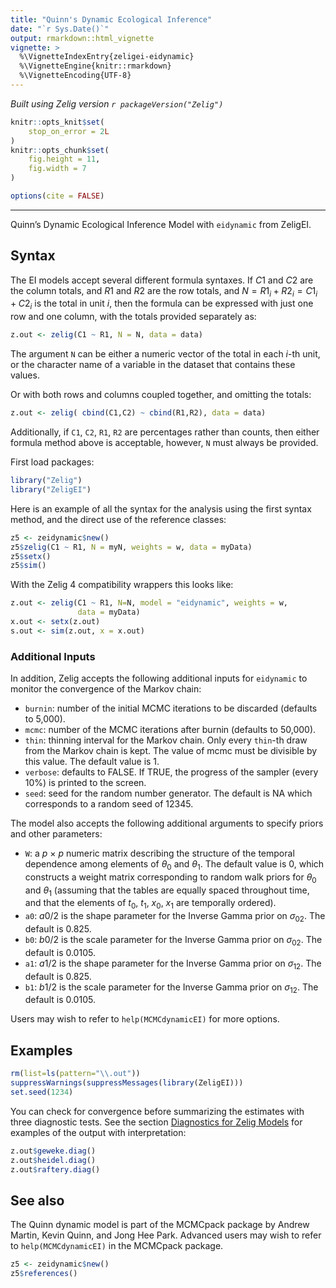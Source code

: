 ```yaml
---
title: "Quinn's Dynamic Ecological Inference"
date: "`r Sys.Date()`"
output: rmarkdown::html_vignette
vignette: >
  %\VignetteIndexEntry{zeligei-eidynamic}
  %\VignetteEngine{knitr::rmarkdown}
  %\VignetteEncoding{UTF-8}
---
```


*Built using Zelig version `r packageVersion("Zelig")`*

```r
knitr::opts_knit$set(
    stop_on_error = 2L
)
knitr::opts_chunk$set(
    fig.height = 11,
    fig.width = 7
)

options(cite = FALSE)
```
---



Quinn's Dynamic Ecological Inference Model with `eidynamic` from ZeligEI.

Syntax
------

The EI models accept several different formula syntaxes. If $C1$ and $C2$ are the column totals, and $R1$ and $R2$ are the row totals, and $N=R1_i + R2_i = C1_i + C2_i$ is the total in unit $i$, then the formula can be expressed with just one row and one column, with the totals provided separately as:

```r
z.out <- zelig(C1 ~ R1, N = N, data = data)
```

The argument `N` can be either a numeric vector of the total in each *i*-th unit, or the character name of a variable in the dataset that contains these values.

Or with both rows and columns coupled together, and omitting the totals:

```r
z.out <- zelig( cbind(C1,C2) ~ cbind(R1,R2), data = data)
```

Additionally, if `C1`, `C2`, `R1`, `R2` are percentages rather than counts, then either formula method above is acceptable, however, `N` must always be provided.

First load packages:

```r
library("Zelig")
library("ZeligEI")
```

Here is an example of all the syntax for the analysis using the first syntax method, and the direct use of the reference classes:

```r
z5 <- zeidynamic$new()
z5$zelig(C1 ~ R1, N = myN, weights = w, data = myData)
z5$setx()
z5$sim()
```

With the Zelig 4 compatibility wrappers this looks like:

```r
z.out <- zelig(C1 ~ R1, N=N, model = "eidynamic", weights = w,
               data = myData)
x.out <- setx(z.out)
s.out <- sim(z.out, x = x.out)
```

### Additional Inputs

In addition, Zelig accepts the following additional inputs for `eidynamic` to monitor the convergence of the Markov chain:

* `burnin`: number of the initial MCMC iterations to be discarded (defaults to 5,000).
* `mcmc`: number of the MCMC iterations after burnin (defaults to 50,000).
* `thin`: thinning interval for the Markov chain. Only every `thin`-th draw from the Markov chain is kept. The value of mcmc must be divisible by this value. The default value is 1.
* `verbose`: defaults to FALSE. If TRUE, the progress of the sampler (every 10%) is printed to the screen.
* `seed`: seed for the random number generator. The default is NA which corresponds to a random seed of 12345.

The model also accepts the following additional arguments to specify priors and other parameters:

* `W`: a $p$ × $p$ numeric matrix describing the structure of the temporal dependence among elements of $\theta_0$ and $\theta_1$. The default value is 0, which constructs a weight matrix corresponding to random walk priors for $\theta_0$ and $\theta_1$ (assuming that the tables are equally spaced throughout time, and that the elements of $t_0$, $t_1$, $x_0$, $x_1$ are temporally ordered).
* `a0`: $a0/2$ is the shape parameter for the Inverse Gamma prior on $\sigma_{02}$. The default is 0.825.
* `b0`: $b0/2$ is the scale parameter for the Inverse Gamma prior on $\sigma_{02}$. The default is 0.0105.
* `a1`: $a1/2$ is the shape parameter for the Inverse Gamma prior on $\sigma_{12}$. The default is 0.825.
* `b1`: $b1/2$ is the scale parameter for the Inverse Gamma prior on $\sigma_{12}$. The default is 0.0105.

Users may wish to refer to `help(MCMCdynamicEI)` for more options.

Examples
------

```r
rm(list=ls(pattern="\\.out"))
suppressWarnings(suppressMessages(library(ZeligEI)))
set.seed(1234)
```

You can check for convergence before summarizing the estimates with three diagnostic tests.  See the section [Diagnostics for Zelig Models](diagnostics.html) for examples of the output with interpretation:

```r
z.out$geweke.diag()
z.out$heidel.diag()
z.out$raftery.diag()
```

See also
------

The Quinn dynamic model is part of the MCMCpack package by Andrew Martin, Kevin Quinn, and Jong Hee Park. Advanced users may wish to refer to
`help(MCMCdynamicEI)` in the MCMCpack package.

```r
z5 <- zeidynamic$new()
z5$references()
```
